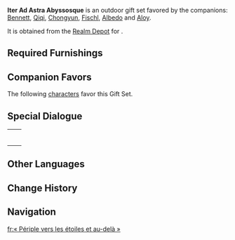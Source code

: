 {{Furnishing Infobox
|id             = 350046
|image          = Furnishing Set Iter Ad Astra Abyssosque Display.png
|category       = Outdoor Set
|subcategory    = Gift Set
|rarity         = 4
|adeptal_energy = 430
|load           = 965
|description    = An adventurer camp that can often be seen out in the wild. It uses the latest and greatest in tent designs.<br />Experienced adventurers are used to leading a hard existence and require only a lightweight and durable tent to sleep soundly &mdash; even in a howling storm. After regaining their strength the next day, they move on to their next destination. As such, attractive and affordable tents like these have always had ready buyers.
|blueprint      = [[Realm Depot]]
}}
'''Iter Ad Astra Abyssosque''' is an outdoor gift set favored by the companions: [[Bennett]], [[Qiqi]], [[Chongyun]], [[Fischl]], [[Albedo]] and [[Aloy]].

It is obtained from the [[Housing/Realm Depot|Realm Depot]] for {{Item|Realm Currency|24|x=240}}.

==Required Furnishings==
{{Recipe
|type = Gift Set
|Deadwood Road Sign = 1
|Simple Single-Person Tent = 1
|Lightning Protective Tent = 1
|"The Adventurer's Burdens" = 1
|"Brightcrown Plumebush" = 1
|"Scholar's Weariness" = 1
|Tianheng Red Maple: Branches Aflame = 1
|Hazel Wildvest = 2
|"Dainty Fists" = 2
|"The Adventurer's Treasures" = 1
|sort = Deadwood Road Sign,Simple Single-Person Tent,Lightning Protective Tent,"The Adventurer's Burdens","Brightcrown Plumebush","Scholar's Weariness",Tianheng Red Maple: Branches Aflame,Hazel Wildvest,"Dainty Fists","The Adventurer's Treasures"
|yield = 0
}}

==Companion Favors==
The following [[characters]] favor this Gift Set.
{{Companion/Header}}
{{Companion
|character = Albedo
|rewards = {{Card|Primogem|20}}{{Card|Guide to Ballad|2}}{{Card|Mora|20,000}}
}}
{{Companion
|character = Aloy
|rewards = {{Card|Primogem|20}}{{Card|Guide to Freedom|2}}{{Card|Mora|20,000}}
}}
{{Companion
|character = Bennett
|rewards = {{Card|Primogem|20}}{{Card|Guide to Resistance|2}}{{Card|Mora|20,000}}
}}
{{Companion
|character = Chongyun
|rewards = {{Card|Primogem|20}}{{Card|Guide to Diligence|2}}{{Card|Mora|20,000}}
}}
{{Companion
|character = Fischl
|rewards = {{Card|Primogem|20}}{{Card|Guide to Ballad|2}}{{Card|Mora|20,000}}
}}
{{Companion
|character = Qiqi
|rewards = {{Card|Primogem|20}}{{Card|Guide to Prosperity|2}}{{Card|Mora|20,000}}
}}
{{Companion/Footer}}

==Special Dialogue==
{{HousingCompanion|favorite}}

{| class="wikitable"
|-
| {{Card|Albedo}} || {{Transclude|Albedo/Companion|Iter Ad Astra Abyssosque}}
|-
| {{Card|Aloy}} || {{Transclude|Aloy/Companion|Iter Ad Astra Abyssosque}}
|-
| {{Card|Bennett}} || {{Transclude|Bennett/Companion|Iter Ad Astra Abyssosque}}
|-
| {{Card|Chongyun}} || {{Transclude|Chongyun/Companion|Iter Ad Astra Abyssosque}}
|-
| {{Card|Fischl}} || {{Transclude|Fischl/Companion|Iter Ad Astra Abyssosque}}
|-
| {{Card|Qiqi}} || {{Transclude|Qiqi/Companion|Iter Ad Astra Abyssosque}}
|}

==Other Languages==
{{Other Languages
|en      = Iter Ad Astra Abyssosque
|en_lang = la
|en_tl   = Journey to the Stars and Abyss
|zhs     = 星辰与深渊之旅
|zhs_rm  = Xīngchén yǔ Shēnyuān zhī Lǚ
|zht     = 星辰與深淵之旅
|zht_rm  = Xīngchén yǔ Shēnyuān zhī Lǚ
|zh_tl   = Journey in the Stars and the Abyss
|ja      = 星と深淵の旅
|ja_rm   = Hoshi to Shin'en no Tabi
|ja_tl   = Journey of the Stars and the Abyss
|ko      = 별과 심연의 여행
|ko_rm   = 
|ko_tl   = 
|es      = Viaje hacia las estrellas y el abismo
|es_tl   = Journey Towards the Stars and the Abyss
|fr      = « Périple vers les étoiles et au-delà »
|fr_tl   = "Journey to the Stars and Beyond"
|ru      = Путешествие к звёздам и к безднам
|ru_tl   = Journey to the Stars and Abyss
|th      = การเดินทางมุ่งสู่ดวงดาวและก้นเหว
|th_rm   = 
|th_tl   = 
|vi      = Hành Trình Ngôi Sao Và Vực Sâu
|vi_tl   = 
|de      = Iter Ad Astra Abyssosque
|id      = Iter Ad Astra Abyssosque
|pt      = Jornada das Estrelas e Abismo
|pt_tl   = 
}}

==Change History==
{{Change History|1.6}}

==Navigation==
{{Furnishing Navbox/Sets|type=gift}}

[[fr:« Périple vers les étoiles et au-delà »]]